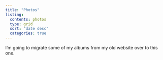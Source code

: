 ```yaml
---
title: "Photos"
listing: 
  contents: photos 
  type: grid 
  sort: "date desc" 
  categories: true 
---
```


I'm going to migrate some of my albums from my old website over to this one. 